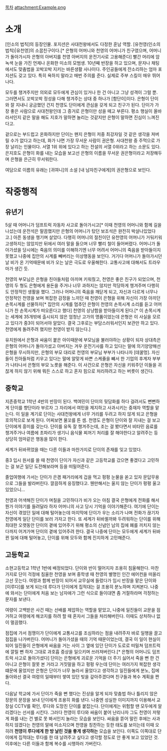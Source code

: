 [[목차]]
attachment:Example.png

= 소개 =
[인소의 법칙]의 등장인물. 포지션은 사대천왕에서도 다정한 훈남 역할. [유천영(인소의 법칙)|유천영]의 소꿉친구이다.[* 은형의 어머니와 천영의 어머니가 친구였으며, 어머니가 돌아가시자 은형의 아버지를 천영 아버지의 운전기사로 고용해준다] 빨간 머리에 암녹색 눈을 가진 언제나 온화한 미소의 모범생. 10년째 반장을 하고 있으며, 문자나 채팅에서도 맞춤법을 꼬박꼬박 지키는 바른생활 사나이다. 주인공들에게 잔소리하는 엄마 포지션도 갖고 있다. 특히 욕하지 말라고 매번 주의를 준다. 실제로 주부 스킬이 매우 뛰어나다.

모두를 챙겨주지만 의외로 모두에게 관심이 있거나 한 건 아니고 그냥 성격이 그럴 뿐. 그러면서도 꼬박꼬박 정성을 다해 챙겨주는 상대 중 하나가 [함단이]이다. 은형이 단이와 잘 지내니 궁금했던 건지 천영도 단이에게 관심을 갖게 되고 친구가 된다. 단이가 가장 좋은 사람으로 사대천왕인데 그 증거로 은형이만 성을 떼고 부른다. 평소 행실이 올바라서인지 같은 말을 해도 지호가 말하면 놀리는 것같지만 은형이 말하면 진심이 느껴진다고.

겉으로는 부드럽고 온화하지만 단이는 왠지 은형이 저중 최강자일 것 같은 생각을 져버릴 수가 없다고 하는데, 화가 나면 가장 무서운 사람이 권은형. 사대천왕 중 주먹으로 가장 날리는 인물이다. 서열 1위 위에 있다고 하는 전설의 서열 0위라고 하는 소문도 있다. 은지호도 은형이 화를 내는 모습을 보고선 은형의 이름을 무서운 권은형이라고 저장해두며 은형을 은근히 무서워한다.

여담으로 이름의 유래는 [귀여니]의 소설 [내 남자친구에게]의 권은형으로 보인다.
= 작중행적 =
== 유년기 ==
5살 때 어머니가 덤프트럭 자동차 사고로 돌아가시고[* 이때 천영의 어머니와 함께 길을 나섰는데 운전석은 말끔했지만 은형의 어머니가 탔던 보조석은 완전히 박살나있었다고.] 아픈 동생을 챙기며 살았다. 다행히 어머니의 절친이던 유천영의 어머니가 거둬키워 고생하지는 않았지만 뒤에서 여러 말을 들으며 너무 빨리 철이 들어버렸다. 어머니가 돌아가셨을 당시에는 죽음의 의미를 이해하기엔 너무 어려서 어머니의 죽음을 받아들이지 못했고 나중에 집안의 시계를 빼버리는 이상행동을 보인다. 거기다 어머니가 돌아가시던 날 비가 온 기억때문에 비가 오는 날은 극도로 우울해한다. 교통사고에 대해서도 트라우마가 생긴 듯.

천영의 부모님은 은형을 친아들처럼 아끼며 키워줬고, 천영은 좋은 친구가 되었으며, 천영의 두 형도 은형에게 용돈을 주거나 너무 과하지는 않지만 적당하게 챙겨주며 다행히도 안정적인 생활을 했다. 그러나 어머니의 죽음을 깨닫게 되고, 자신과 다르게 너무나 안정적인 천영을 보며 복잡한 감정을 느끼던 때 천영이 은형을 위해 자신이 가장 아끼던 손목시계를 선물하자[* 집안의 시계를 멈추던 은형이 천영의 손목시계 소리를 듣고 어머니가 찬 손목시계가 떠오른다고 했다] 천영의 상냥함을 받아들이게 된다.[* 이 손목시계는 세계에 35개밖에 출시되지 않은 엄청난 고가의 명품이었는데 은형은 이 사실을 모르고 있다가 중3이 되어서야 알았다. 결국 그후로는 부담스러워서인지 보관만 하고 있다. 천영에게 돌려주려 했지만 천영이 받지 않는다.]

유치원에서 은형과 싸움이 붙은 아이때문에 부모님을 불러야하는 상황이 되자 상대측은 은형의 어머니가 돌아가셨고 아버지는 겨우 운전기사를 하고 있다는 말에 의기양양해선 은형을 무시하지만, 은형의 부모 대리로 천영의 부모님 부부가 나타나자 [데꿀멍]. 자신들이 친아들처럼 키우고 있다는 말에 알맞게 바쁜 스케쥴을 뺴서 한 기업의 후계자 부부가 나타나서 은형의 부모 노릇을 해준다. 이 사건으로 은형은 자신을 키워주던 이들을 귀찮게 하지 않기 위해 뭐든 스스로 하고 혼자 힘으로 처리하려고 하는 버릇이 생긴다.

== 중학교 ==
지존중학교 1학년 4반의 반장이 된다. 백여민이 단이의 뒷담화를 하다 걸려서도 뻔뻔하게 단이를 향단이라 부르자 그 자리에서 여민을 제지하고 사과시키는 중재자 역할을 맡는다. 이 일을 계기로 단이는 사대천왕에게 너무 거리를 두려고 하지 않게 되고 은형을 호의적으로 보게 된다. 어찌보면 물꼬를 튼 셈. 천영도 은형이 단이와 잘 지내는 걸 보고 단이에게 흥미를 갖는다. 단이를 유독 잘 챙겨주는데, 조는 걸 봤다면서 비타민 음료를 챙겨주거나 여름에 초파리가 생기니 음식물 찌꺼기 처리를 잘 해야한다고 알려주는 등 상당히 엄마같은 행동을 많이 한다.

세계가 뒤바뀌었을 때는 다른 이들과 마찬가지로 단이의 존재를 잊고 있었다.

중3 입시 원서를 쓸 때 천영이 단이가 자신과 같은 고등학교를 갔으면 좋겠다고 고민하는 걸 보곤 일단 도전해보라며 등을 떠밀어준다.

졸업여행에 가서는 단이가 은겸 패거리에게 겁을 먹고 펑펑 눈물을 쏟고 있자 문답무용으로 그들을 발라버린다. 깔끔하게 응징했다고. 웬만해서는 울지 않는 단이가 펑펑 울고 있었으니...

천영과 어색해진 단이가 며칠을 고민하다가 비가 오는 아침 결국 은형에게 전화를 해서 뭔가 이야기를 들려달라 하자 어머니의 사고 당시 기억을 이야기해준다. 여기에 단이는 자신이 겪었던 일에 대해 털어놓는데 마지막에 단이가 우는 소리가 나며 전화가 끊기자 천영에게 일단 단이를 보러 가자고 한다. 또 세계가 뒤바뀔까봐 두려워하는 단이를 위해 최대한 오랫동안 단이의 곁에 있어주기 위해 평소의 신념인 남의 집에 폐를 끼치지 않는다까지 어겨가며 단이의 곁에 있어주려 한다. 결국 나중에 단이는 모두에게 세계가 뒤바뀐 일에 대해 털어놓고, 단이를 위해 모두와 함께 진지하게 고민해준다.

== 고등학교 ==
소현고등학교 1학년 1반에 배정되었다. 단이와 반이 떨어지자 조용히 침울해한다. 마찬가지로 단이 걱정에 침울한 천영을 보며 중학생 때 천영의 별명인 인간 에어컨을 떠올리고선 웃는다. 여령과 함께 반장이 되어서 교무실에 들렀다가 임시 반장을 맡은 단이와 [이루다]를 보게 되는데 루다가 단이에게 집적대는 걸 조용히 분노하며 지켜본다. 나중에 와서는 단이에게 처음 보는 남자애가 그런 식으로 들이대면 좀 거절하라며 걱정하는 문자를 보낸다.

여령이 고백받은 사건 때는 선배를 제압하는 역할을 맡았고, 나중에 일진들이 교문을 점거하고 여령에게 해코지를 하려 할 때 혼자서 그들을 처리해버린다. 이때도 상처하나 없이 멀끔했다.

점집에 가서 점쟁이가 단이에게 교통사고를 조심하라는 점을 내려주자 바로 일행을 끌고 점집을 나가버린다. 어머니가 돌아가셨을 때의 기억 때문이었는데, 결국 이 일이 현실이 되어 일진들이 은형에게 싸움을 거는 사이 그 옆에 있던 단이가 도로로 떠밀쳐 덤프트럭에 깔릴 뻔 하자 그대로 과호흡 증상을 일으키며 쓰러져버린다.[* 은형의 어머니도 덤프트럭 사고로 돌아가셨다] 단이는 은형에게 괴로운 기억을 더 주기 싫어서 죽을 뻔 한 건 아니고 은형이 잘못 본 거라고 거짓말을 하고 펑펑 우는데 단이는 여러가지 복잡한 생각떄문에 울었지만 은형은 단이가 너무 놀라서 울었다고 생각하고 일진들에게 분노, 집에 돌아와선 결국 여령의 일때부터 쌓여 있던 빚을 갚아주겠다며 친구들과 복수 계획을 짠다.

다음날 학교에 가서 단이가 죽을 뻔 했다는 진상을 알게 되자 맞춤법 하나 틀리지 않은 장문의 문장을 보내 단이에게 조용히 화를 낸다. 나중엔 성실한 이미지까지 이용해서 교장실 CCTV를 확인, 루다와 도망친 단이를 붙잡는다. 단이에게는 위험할 땐 모두에게 알리겠다는 선서를 시킨다. 그러다 천영이 루다와 싸움이 붙어 난리나자 그도 천영이 저렇게 화를 내는 건 별로 못 봐서인지 놀라는 모습을 보인다. 싸움을 뜯어 말린 후에는 사과하지 않겠다는 천영의 말에 미소지으며 천영을 칭찬하는 듯한 태도를 보이는데 이때 오히려 '''천영이 루다에게 한 방 날린 것을 좋게 생각하는''' 모습을 보인다. 이쪽도 이쪽대로 단이에게 집적대는 루다를 한 대 날려주고 싶다고 생각할 정도로 안 좋게 보고 있었던 것. 이후에는 다른 이들과 함께 복수를 시행하러 가버린다.
